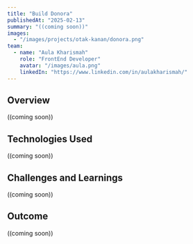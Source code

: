 ```yaml
---
title: "Build Donora"
publishedAt: "2025-02-13"
summary: "((coming soon))"
images:
  - "/images/projects/otak-kanan/donora.png"
team:
  - name: "Aula Kharismah"
    role: "FrontEnd Developer"
    avatar: "/images/aula.png"
    linkedIn: "https://www.linkedin.com/in/aulakharismah/"
---
```


## Overview

((coming soon))

## Technologies Used

((coming soon))

## Challenges and Learnings

((coming soon))

## Outcome

((coming soon))
